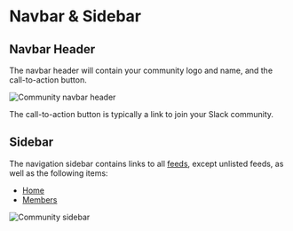 # Navbar & Sidebar

## Navbar Header

The navbar header will contain your community logo and name, and the call-to-action button.

![Community navbar header](/web-community/navbar.png)

The call-to-action button is typically a link to join your Slack community.

## Sidebar

The navigation sidebar contains links to all [feeds](./feed.mdx), except unlisted feeds, as well as the following items:

- [Home](./home.mdx)
- [Members](./leaderboard-directory.mdx)

![Community sidebar](/web-community/sidebar.png)
